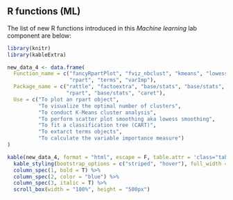 ## R functions (ML) {.unnumbered}

The list of new R functions introduced in this *Machine learning* lab component are below:

```r
library(knitr)
library(kableExtra)

new_data_4 <- data.frame(
  Function_name = c("fancyRpartPlot", "fviz_nbclust", "kmeans", "lowess", 
                    "rpart", "terms", "varImp"),
  Package_name = c("rattle", "factoextra", "base/stats", "base/stats", 
                   "rpart", "base/stats", "caret"),
  Use = c("To plot an rpart object",
          "To visualize the optimal number of clusters",
          "To conduct K-Means cluster analysis",
          "To perform scatter plot smoothing aka lowess smoothing",
          "To fit a classification tree (CART)",
          "To extarct terms objects",
          "To calculate the variable importance measure")
)

kable(new_data_4, format = "html", escape = F, table.attr = 'class="table table-hover"') %>%
  kable_styling(bootstrap_options = c("striped", "hover"), full_width = F) %>%
  column_spec(1, bold = T) %>%
  column_spec(2, color = "blue") %>%
  column_spec(3, italic = T) %>%
  scroll_box(width = "100%", height = "500px")

```
